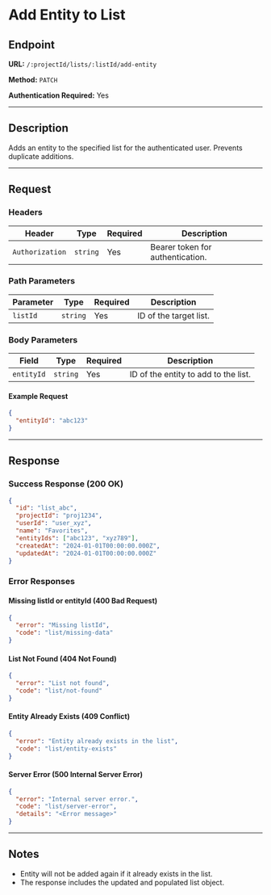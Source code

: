 # Add Entity to List

## Endpoint

**URL:** `/:projectId/lists/:listId/add-entity`

**Method:** `PATCH`

**Authentication Required:** Yes

---

## Description

Adds an entity to the specified list for the authenticated user. Prevents duplicate additions.

---

## Request

### Headers

| Header          | Type     | Required | Description                      |
| --------------- | -------- | -------- | -------------------------------- |
| `Authorization` | `string` | Yes      | Bearer token for authentication. |

### Path Parameters

| Parameter | Type     | Required | Description            |
| --------- | -------- | -------- | ---------------------- |
| `listId`  | `string` | Yes      | ID of the target list. |

### Body Parameters

| Field      | Type     | Required | Description                          |
| ---------- | -------- | -------- | ------------------------------------ |
| `entityId` | `string` | Yes      | ID of the entity to add to the list. |

#### Example Request

```json
{
  "entityId": "abc123"
}
```

---

## Response

### Success Response (200 OK)

```json
{
  "id": "list_abc",
  "projectId": "proj1234",
  "userId": "user_xyz",
  "name": "Favorites",
  "entityIds": ["abc123", "xyz789"],
  "createdAt": "2024-01-01T00:00:00.000Z",
  "updatedAt": "2024-01-01T00:00:00.000Z"
}
```

### Error Responses

#### Missing listId or entityId (400 Bad Request)

```json
{
  "error": "Missing listId",
  "code": "list/missing-data"
}
```

#### List Not Found (404 Not Found)

```json
{
  "error": "List not found",
  "code": "list/not-found"
}
```

#### Entity Already Exists (409 Conflict)

```json
{
  "error": "Entity already exists in the list",
  "code": "list/entity-exists"
}
```

#### Server Error (500 Internal Server Error)

```json
{
  "error": "Internal server error.",
  "code": "list/server-error",
  "details": "<Error message>"
}
```

---

## Notes

- Entity will not be added again if it already exists in the list.
- The response includes the updated and populated list object.
